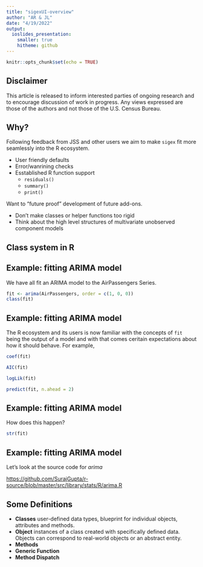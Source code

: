 ```yaml
---
title: "sigexUI-overview"
author: "AR & JL"
date: "4/19/2022"
output: 
  ioslides_presentation:
    smaller: true
    hitheme: github
---
```


```r
knitr::opts_chunk$set(echo = TRUE)
```

################################################################################
## Disclaimer

This article is released to inform interested parties of ongoing research and to
encourage discussion of work in progress.
Any views expressed are those of the authors and not
those of the U.S. Census Bureau.


################################################################################
## Why?

Following feedback from JSS and other users we aim to make `sigex` fit more
seamlessly into the R ecosystem.

- User friendly defaults
- Error/wanrining checks
- Esstablished R function support
	* `residuals()`
	* `summary()`
	* `print()`

Want to "future proof" development of future add-ons.

- Don't make classes or helper functions too rigid
- Think about the high level structures of multivariate unobserved component models


################################################################################
## Class system in R


################################################################################
## Example: fitting ARIMA model

We have all fit an ARIMA model to the AirPassengers Series. 

```r
fit <- arima(AirPassengers, order = c(1, 0, 0))
class(fit)
```

################################################################################
## Example: fitting ARIMA model

The R ecosystem and its users is now familiar with the concepts of `fit` being
the output of a model and with that comes ceritain expectations about how it should 
behave. For example,

```r
coef(fit)
```
```r
AIC(fit)
```
```r
logLik(fit)
```
```r
predict(fit, n.ahead = 2)
```

################################################################################
## Example: fitting ARIMA model

How does this happen?

```r
str(fit)
```


################################################################################
## Example: fitting ARIMA model

Let's look at the source code for *arima*

<https://github.com/SurajGupta/r-source/blob/master/src/library/stats/R/arima.R>



################################################################################
## Some Definitions

- **Classes** user-defined data types, blueprint for individual objects, attributes and methods.
- **Object** instances of a class created with specifically defined data. Objects can correspond to real-world objects or an abstract entity.
- **Methods**
- **Generic Function**
- **Method Dispatch**



